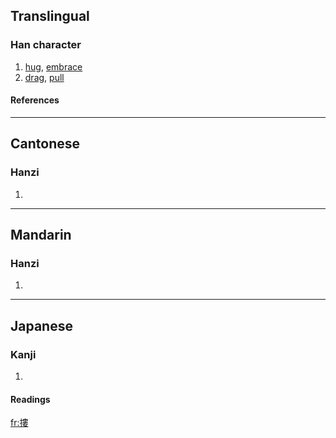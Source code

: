 {{see|搂}}

==Translingual==
===Han character===
{{Han char|rn=64|rad=手|as=11|sn=14|four=5504<sub>4</sub>|canj=手中中女 (QLLV)}}
# [[hug]], [[embrace]]
# [[drag]], [[pull]]
====References====
{{Han ref|kx=0450.090|dkj=12595|dj=0800.280|hdz=31946.020|uh=645F|ud=25695|bh=BA4F|bd=47695}}
{{rfc-auto}}
----
==Cantonese==
===Hanzi===
{{yue-hanzi|jyut=|y=lau5, lau1 lau2 lau4}}
# {{defn|Cantonese}}

----
==Mandarin==
===Hanzi===
{{cmn-hanzi|sim=搂|pin=[[lōu]] (lou1), [[lóu]] (lou2), [[lǒu]] (lou3)|wg=lou<sup>1</sup>, lou<sup>2</sup>, lou<sup>3</sup>}}
# {{defn|Mandarin}}

----
==Japanese==
===Kanji===
{{ja-kanji|grade=|rs=手11}}
# {{defn|Japanese}} 
====Readings====
{{ja-readings|on=[[ろう]] (rō), [[る]] (ru)|kun=[[ひく]] (hiku)}}

[[fr:摟]]